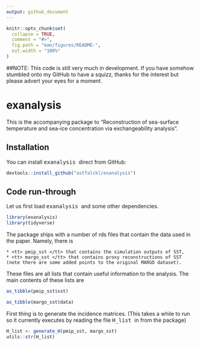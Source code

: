 ```yaml
---
output: github_document
---
```


<!-- README.md is generated from README.Rmd. Please edit that file -->

```r
knitr::opts_chunk$set(
  collapse = TRUE,
  comment = "#>",
  fig.path = "man/figures/README-",
  out.width = "100%"
)
```

##NOTE: This code is still very much in development. If you have somehow stumbled onto my GitHub to have a squizz, thanks for the interest but please advert your eyes for a moment.

# exanalysis

<!-- badges: start -->
<!-- badges: end -->

This is the accompanying package to "Reconstruction of sea-surface temperature and sea-ice concentration via exchangeability analysis".

## Installation

You can install <tt> exanalysis </tt> direct from GitHub:

``` r
devtools::install_github("astfalckl/exanalysis")
```

## Code run-through

Let us first load <tt> exanalysis </tt> and some other dependencies.

```r
library(exanalysis)
library(tidyverse)
```

The package ships with a number of rds files that contain the data used in the paper. Namely, there is

	* <tt> pmip_sst </tt> that contains the simulation outputs of SST,
	* <tt> margo_sst </tt> that contains proxy reconstructions of SST (note there are some added points to the original MARGO dataset). 

These files are all lists that contain useful information to the analysis. The main contents of these lists are

```r
as_tibble(pmip_sst$sst)
```

```r
as_tibble(margo_sst$data)
```

First thing is to generate the incidence matrices. (This takes a while to run so it currently executes by reading the file <tt> H_list </tt> in from the package)

```r
H_list <- generate_H(pmip_sst, margo_sst)
utils::str(H_list)
```

















